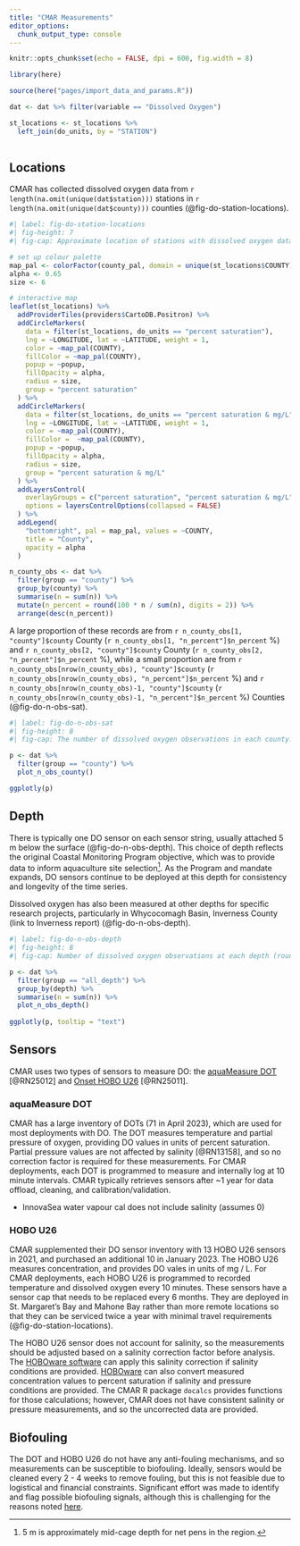 ```yaml
---
title: "CMAR Measurements"
editor_options: 
  chunk_output_type: console
---
```


```r
knitr::opts_chunk$set(echo = FALSE, dpi = 600, fig.width = 8)

library(here)

source(here("pages/import_data_and_params.R"))

dat <- dat %>% filter(variable == "Dissolved Oxygen")

st_locations <- st_locations %>%
  left_join(do_units, by = "STATION") 
  
```

## Locations

CMAR has collected dissolved oxygen data from `r length(na.omit(unique(dat$station)))` stations in `r length(na.omit(unique(dat$county)))` counties (@fig-do-station-locations). 

```r
#| label: fig-do-station-locations
#| fig-height: 7
#| fig-cap: Approximate location of stations with dissolved oxygen data. At most stations, dissolved oxygen is measured in units of percent saturation. For several stations in Halifax and Lunenburg counties, dissolved oxygen is now recorded in units of concentration.

# set up colour palette 
map_pal <- colorFactor(county_pal, domain = unique(st_locations$COUNTY))
alpha <- 0.65
size <- 6

# interactive map
leaflet(st_locations) %>% 
  addProviderTiles(providers$CartoDB.Positron) %>% 
  addCircleMarkers(
    data = filter(st_locations, do_units == "percent saturation"),
    lng = ~LONGITUDE, lat = ~LATITUDE, weight = 1,
    color = ~map_pal(COUNTY),
    fillColor = ~map_pal(COUNTY),
    popup = ~popup,
    fillOpacity = alpha,
    radius = size,
    group = "percent saturation"
  ) %>%
  addCircleMarkers(
    data = filter(st_locations, do_units == "percent saturation & mg/L"),
    lng = ~LONGITUDE, lat = ~LATITUDE, weight = 1,
    color = ~map_pal(COUNTY),
    fillColor =  ~map_pal(COUNTY),
    popup = ~popup,
    fillOpacity = alpha,
    radius = size,
    group = "percent saturation & mg/L"
  ) %>% 
  addLayersControl(
    overlayGroups = c("percent saturation", "percent saturation & mg/L"),
    options = layersControlOptions(collapsed = FALSE)
  ) %>% 
  addLegend(
    "bottomright", pal = map_pal, values = ~COUNTY,
    title = "County",
    opacity = alpha
  )
```

```r

n_county_obs <- dat %>% 
  filter(group == "county") %>% 
  group_by(county) %>%  
  summarise(n = sum(n)) %>% 
  mutate(n_percent = round(100 * n / sum(n), digits = 2)) %>% 
  arrange(desc(n_percent))
```

A large proportion of these records are from `r n_county_obs[1, "county"]$county` County
(`r n_county_obs[1, "n_percent"]$n_percent` %) and `r n_county_obs[2, "county"]$county` County (`r n_county_obs[2, "n_percent"]$n_percent` %), while a small proportion are from `r n_county_obs[nrow(n_county_obs), "county"]$county` (`r n_county_obs[nrow(n_county_obs), "n_percent"]$n_percent` %) and `r n_county_obs[nrow(n_county_obs)-1, "county"]$county` (`r n_county_obs[nrow(n_county_obs)-1, "n_percent"]$n_percent` %) Counties (@fig-do-n-obs-sat). 

```r
#| label: fig-do-n-obs-sat
#| fig-height: 8
#| fig-cap: The number of dissolved oxygen observations in each county. 

p <- dat %>%
  filter(group == "county") %>%
  plot_n_obs_county()

ggplotly(p)

```

## Depth

There is typically one DO sensor on each sensor string, usually attached 5 m below the surface (@fig-do-n-obs-depth). This choice of depth reflects the original Coastal Monitoring Program objective, which was to provide data to inform aquaculture site selection[^1]. As the Program and mandate expands, DO sensors continue to be deployed at this depth for consistency and longevity of the time series.

Dissolved oxygen has also been measured at other depths for specific research projects, particularly in Whycocomagh Basin, Inverness County (link to Inverness report) (@fig-do-n-obs-depth).

[^1]: 5 m is approximately mid-cage depth for net pens in the region.

```r
#| label: fig-do-n-obs-depth
#| fig-height: 8
#| fig-cap: Number of dissolved oxygen observations at each depth (rounded to nearest whole number). Note that only depths with measurements are shown.

p <- dat %>%
  filter(group == "all_depth") %>%
  group_by(depth) %>%
  summarise(n = sum(n)) %>%
  plot_n_obs_depth()
  
ggplotly(p, tooltip = "text")

```

## Sensors

CMAR uses two types of sensors to measure DO: the [aquaMeasure DOT](https://rsaqua.co.uk/wp-content/uploads/2021/03/Innovasea_UserManual-2021_V1.5.pdf) [@RN25012] and [Onset HOBO U26](https://www.onsetcomp.com/sites/default/files/resources-documents/15603-K%20MAN-U26x.pdf) [@RN25011].  

### aquaMeasure DOT 
CMAR has a large inventory of DOTs (71 in April 2023), which are used for most deployments with DO. The DOT measures temperature and partial pressure of oxygen, providing DO values in units of percent saturation. Partial pressure values are not affected by salinity [@RN13158], and so no correction factor is required for these measurements. For CMAR deployments, each DOT is programmed to measure and internally log at 10 minute intervals. CMAR typically retrieves sensors after ~1 year for data offload, cleaning, and calibration/validation.

  - InnovaSea water vapour cal does not include salinity (assumes 0)

### HOBO U26
CMAR supplemented their DO sensor inventory with 13 HOBO U26 sensors in 2021, and purchased an additional 10 in January 2023. The HOBO U26 measures concentration, and provides DO vales in units of mg / L. For CMAR deployments, each HOBO U26 is programmed to recorded temperature and dissolved oxygen every 10 minutes. These sensors have a sensor cap that needs to be replaced every 6 months. They are deployed in St. Margaret's Bay and Mahone Bay rather than more remote locations so that they can be serviced twice a year with minimal travel requirements (@fig-do-station-locations).

The HOBO U26 sensor does not account for salinity, so the measurements should be adjusted based on a salinity correction factor before analysis. The [HOBOware software](https://www.onsetcomp.com/products/software/hoboware) can apply this salinity correction if salinity conditions are provided. [HOBOware](https://www.onsetcomp.com/products/software/hoboware) can also convert measured concentration values to percent saturation if salinity and pressure conditions are provided. The CMAR R package `docalcs` provides functions for those calculations; however, CMAR does not have consistent salinity or pressure measurements, and so the uncorrected data are provided. 

## Biofouling

The DOT and HOBO U26 do not have any anti-fouling mechanisms, and so measurements can be susceptible to biofouling. Ideally, sensors would be cleaned every 2 - 4 weeks to remove fouling, but this is not feasible due to logistical and financial constraints. Significant effort was made to identify and flag possible biofouling signals, although this is challenging for the reasons noted [here](pages/do_overview.qmd).


